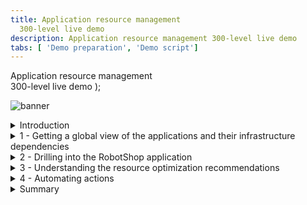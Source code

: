 ```yaml
---
title: Application resource management
  300-level live demo
description: Application resource management 300-level live demo
tabs: [ 'Demo preparation', 'Demo script']
---
```


  <span>
    Application resource management<br/> 300-level live demo
  </span> );

![banner](./images/ARM-GitHub-script-banner-12-15-21.jpg)

<span id="top"></span>

<details>
<summary>Introduction</summary>
<br/>

In this growing digital economy, the application is the business. Application performance, therefore, is one of highest CIO priorities.

<br/>

Home Robots Inc. is a fully digital company selling innovative "household chores" robots globally via its RobotShop online marketplace. Clients browse and purchase through RobotShop's microservices-based cloud native app. Promotions and other marketing events, however, generate unpredictable load patterns. This often results in poor application performance and bad customer experiences. Without full stack visibility, IT Ops teams tend to either over or under-provision resources based on best guesses - which is highly inefficient, costly and risky.

<br/>

In this demo, I'll show you how IBM Turbonomic, a solution based on Application Resource Management, helps SREs and IT Ops teams proactively assure application performance and operational efficiency across their mission critical deployments. We will: <br/>
• See how Turbonomic stitches together a full-stack view from business applications down to the supporting infrastructure <br/>
• Examine the resource optimization recommendations generated by AI-based platform analytics <br/>
• Demonstrate how to automate execution of platform-derived "actions" <br/>

<br/>

**Note**: This demo will be focus on application resource management in private clouds.

<br/>

**[Go to top](#top)**

</details>

<details>

<summary>1 - Getting a global view of the applications and their infrastructure dependencies</summary>

<br/>

| **1.1** | **Ingest data from observability platforms and other sources** |
| :--- | :--- |
| **Narration** | Turbonomic requires configuration and operational performance data to make resource optimization recommendations. The more data the better.<br/><br/>The RobotShop application is being observed by Instana. Turbonomic ingests data from Instana and builds a common data model to stitch together a graphical view of the application and its resource dependencies. In the Turbonomic nomenclature, this is called the "Supply Chain." |
| **Action** &nbsp; 1.1.1 | Click **Settings** (1) and select **Target Configurations** (2). Select **avar.coc-ibm.com** [Instana] (3). <br/> <br/> <img src="https://raw.githubusercontent.com/ibm-garage-tsa/platinum-demos/master/src/pages/300-watson-aiops-application-resource-management/images/target-configurations.jpg" width="800" /> |

<br/>

| **1.2** | **Examine the global supply chain** |
| :--- | :--- |
| **Narration** | The global supply chain models the dynamic relationship of the managed application and its dependent infrastructure layers. |
| **Action** &nbsp; 1.2.0 | Log in to the Turbonomic instance and click the **On** button in the upper left corner. **Note**: The next six steps will refer to the graphic below.<br/><br/><img src="https://raw.githubusercontent.com/ibm-garage-tsa/platinum-demos/master/src/pages/300-watson-aiops-application-resource-management/images/global-supply-chain-6.jpg" width="800" /> |
| **Action** &nbsp; 1.2.1 | Hover over the **Business Application** entity (1), which shows the business applications of which Turbonomic is aware. The color of each circle reflects the current health of the entities: "red" represents performance recommendations, "yellow" represents efficiency recommendations, and "green" is healthy. |
| **Action** &nbsp; 1.2.2 | Hover over the **Business Transaction** entity (2), which shows logical business functions that an end-user would execute (such as a purchase or add-to-cart). Business applications are composed of these business transactions. |
| **Action** &nbsp; 1.2.3 | Hover over the **Service** entity (3). A service is basically a REST endpoint. Transactions use the services. |
| **Action** &nbsp; 1.2.4 | Hover over the **Application Component** entity (4). Services are hosted and executed in an application component, like a JVM.
| **Action** &nbsp; 1.2.5 | Hover over the **Container** (5). Application components run on a container platform like Kubernetes. |
| **Action** &nbsp; 1.2.6 | Hover over the **Virtual Machine** entity (6). Application platforms are hosted in virtualized environments like vSphere. |

<br/>

| **1.3** | **Explore the top business applications view** |
| :--- | :--- |
| **Narration** | Turbonomic displays the applications in order of risk. &nbsp; &nbsp; &nbsp; &nbsp; &nbsp; &nbsp; &nbsp; &nbsp; &nbsp; &nbsp; &nbsp; &nbsp; &nbsp; &nbsp; &nbsp; &nbsp; &nbsp; &nbsp; &nbsp; |
| **Action** &nbsp; 1.3.1 | Click the **Business Application** entity. &nbsp; &nbsp; &nbsp; &nbsp; &nbsp; &nbsp; &nbsp; &nbsp; &nbsp; &nbsp; &nbsp; &nbsp; &nbsp; &nbsp; &nbsp; &nbsp; &nbsp; &nbsp; &nbsp;<br/><br/> <img src="https://raw.githubusercontent.com/ibm-garage-tsa/platinum-demos/master/src/pages/300-watson-aiops-application-resource-management/images/RobotShop-SLO-Violation-5.jpg" width="800" /> |
| **Narration** | We see that there's an increase in the average response time.&nbsp; &nbsp; &nbsp; &nbsp; &nbsp; &nbsp; &nbsp; &nbsp; &nbsp; &nbsp; &nbsp; &nbsp; &nbsp; &nbsp; &nbsp; &nbsp; &nbsp; &nbsp; &nbsp; <br/><br/>The Application Resource Health bar indicates that there are some critical performance issues as well as some areas to improve efficiency. &nbsp; &nbsp; &nbsp; &nbsp; &nbsp; &nbsp; &nbsp; &nbsp; &nbsp; &nbsp; &nbsp; &nbsp; &nbsp; &nbsp; &nbsp; &nbsp; &nbsp; &nbsp; &nbsp; &nbsp; &nbsp; &nbsp; &nbsp; &nbsp; &nbsp; &nbsp; &nbsp; &nbsp; &nbsp; &nbsp; &nbsp; &nbsp; &nbsp; &nbsp; &nbsp; &nbsp; &nbsp; &nbsp;<br/><br/>The Actions button enables you to take the recommended actions directly from Turbonomic (**Note**: We won't click the Actions button at this time. |

<br/>

**[Go to top](#top)**

</details>

<details>

<summary>2 - Drilling into the RobotShop application</summary>

<br/>

| **2.1** | **Examine RobotShop resource dependencies** |
| :--- | :--- |
| **Narration** | Now that we have a broad understanding of the global view, let's examine the health of the RobotShop application. This is called "scoping." |
| **Action** &nbsp; 2.1.1 | Click the **RobotShop** link to scope to RobotShop.<br/><br/> <img src="https://raw.githubusercontent.com/ibm-garage-tsa/platinum-demos/master/src/pages/300-watson-aiops-application-resource-management/images/2021-12-16_23-44-25.png" width="800" /> |
| **Action** &nbsp; 2.1.2 | Notice that we are scoped to RobotShop, with data coming from Instana. <br/><br/> <img src="https://raw.githubusercontent.com/ibm-garage-tsa/platinum-demos/master/src/pages/300-watson-aiops-application-resource-management/images/RobotShop-Supply-Chain.jpg" width="800" /> |
| **Narration** | The supply chain is scoped to RobotShop, and the charts provide a quick view of RobotShop's overall operating health.<br/><br/>Since RobotShop is a Kubernetes-based cloud native application, all the entities in the supply chain are specific to a container infrastructure. |
| **Action** &nbsp; 2.1.3 | On the **Pending Actions** chart, click **Show All**.<br/><br/> <img src="https://raw.githubusercontent.com/ibm-garage-tsa/platinum-demos/master/src/pages/300-watson-aiops-application-resource-management/images/pending-actions-show-all-6.png" width="800" /> |
| **Narration** | The Turbonomic engine performs an ongoing (real-time) holistic analysis of the environment, generating actions that you can take to resolve and avoid emerging problems. <br/><br/>Here we see container resize actions, categorized as 'performance' and 'efficiency' actions. These are displayed for you to either investigate further or execute manually.<br/><br/>Container resize *UP* actions are typically performance-centric actions that are driven to resolve an underlying resource congestion issue. <br/><br/> Container resize *DOWN* actions are typically efficiency-centric actions that are pointing to a resource optimization opportunity, likely a consequence of resource over-provisioning. |
| **Action** &nbsp; 2.1.4 | On the **Action Center** panel, select **Workload Controller** (1). Select the **cart** service (2), and click **Details** (3). <br/> <br/> <img src="https://raw.githubusercontent.com/ibm-garage-tsa/platinum-demos/master/src/pages/300-watson-aiops-application-resource-management/images/Performance-Action-Details-6.jpg" width="800" /> |

<br/>

**[Go to top](#top)**

</details>

<details>

<summary>3 - Understanding the resource optimization recommendations </summary>

<br/>

| **3.1** | **Analyze a performance recommendation** |
| :--- | :--- |
| **Narration** | Let's explore one of the performance recommendations in more detail. |
| **Action** &nbsp; 3.1.1 | On the **Action Details** page, click **Expand Details** to inspect the rationale behind the recommendations.<br/> <br/><img src="https://raw.githubusercontent.com/ibm-garage-tsa/platinum-demos/master/src/pages/300-watson-aiops-application-resource-management/images/Expand-Performance-Action-Details.png" width="800" /> |
| **Narration** | Once we've expanded the details, we can take a closer look at the impacts to the environment, as well as recommended actions. |
| **Action** &nbsp; 3.1.2 | Review the **performance action** details. Notice the recommendation to upsize 100 MB to 228 MB.<br/> <br/> <img src="https://raw.githubusercontent.com/ibm-garage-tsa/platinum-demos/master/src/pages/300-watson-aiops-application-resource-management/images/performance-action-details.png" width="800" /> |
| **Narration** | The graphs show an imminent congestion for the RobotShop cart pod, based on a percentile analysis from the 30 day observation period. Turbonomic recommends upsizing the existing memory from 100 MB to 228 MB. The analysis shows that if this action is taken, it will result in a reduction of memory utilization from 82% to 36%. This memory upsizing will mitigate the detected risk of congestion for memory resources. |

<br/>

| **3.2** | **Analyze an efficiency recommendation** |
| :--- | :--- |
| **Narration** | When the architect initially does sizing, the values are based on best guesses and taking a safer path, typically resulting in the overprovisioning of resources. There is often opportunity to reclaim unused expensive resources and save costs. |
| **Action** &nbsp; 3.2.1 | On the **Action Center** panel, select **Workload Controllers** (1). Select the **ratings** service (2), and click **DETAILS** (3). <br/><br/> <img src="https://raw.githubusercontent.com/ibm-garage-tsa/platinum-demos/master/src/pages/300-watson-aiops-application-resource-management/images/Efficiency-Action-Details.jpg" width="800" /> |
| **Narration** | The Turbonomic platform has discovered that the RobotShop ratings service is overprovisioned with memory. An efficiency recommendation is being made to reduce the memory of the ratings pod from 1 GB to 232 MB. The downsizing will improve memory utilization from 11% to 47.4%, without impacting overall service performance. <br/><br/> In addition to all the detailed analytics behind the recommendation, observe that Turbonomic is able to take the remedial action without having to jump to other tools or involve other cumbersome IT processes. |
| **Action** &nbsp; 3.2.2 | Click the **x** in the upper right corner to close the **Action Details** page.<br/><br/> <img src="https://raw.githubusercontent.com/ibm-garage-tsa/platinum-demos/master/src/pages/300-watson-aiops-application-resource-management/images/Effciency-Ratings-Expand-Actions-5.jpg" width="800" /> |

<br/>

| **3.3** | **Analyze a workload consolidation recommendation** |
| :--- | :--- |
| **Narration** | The performance of a service depends on the availability of compute resources to the encapsulating pod. The pod runs on a node, so the performance and efficiency of the node matters. We will see how Turbonomic intelligently and proactively redistributes workloads in real time to better optimize the full stack. |
| **Action** &nbsp; 3.3.1 | On the **RobotShop** supply chain, click **Namespace**.<br/><br/> <img src="https://raw.githubusercontent.com/ibm-garage-tsa/platinum-demos/master/src/pages/300-watson-aiops-application-resource-management/images/RobotShop-Namespace.png" width="500" />
| **Narration** | A Namespace is a logical pool of resources that manages workloads. The Top Services chart shows that the RobotShop rabbitmq service can benefit from some performance and efficiency actions. |
| **Action** &nbsp; 3.3.2 | On the **Service-robot-shop/rabbitmq** row, click **ACTIONS**.<br/><br/>  <img src="https://raw.githubusercontent.com/ibm-garage-tsa/platinum-demos/master/src/pages/300-watson-aiops-application-resource-management/images/RabbitMQ-Actions-Click.png" width="800" /> |
| **Action** &nbsp; 3.3.3 | Under **Move**, select **Container Pods** (1), then click **DETAILS** (2) in the **robotshop/rabbitmq** line.<br/><br/> <img src="https://raw.githubusercontent.com/ibm-garage-tsa/platinum-demos/master/src/pages/300-watson-aiops-application-resource-management/images/action-center.png" width="800" /> |
| **Action** &nbsp; 3.3.4 | Review the analytics behind the workload consolidation recommendation.<br/> <br/> <img src="https://raw.githubusercontent.com/ibm-garage-tsa/platinum-demos/master/src/pages/300-watson-aiops-application-resource-management/images/rabbitmq-Action-Details-1.png" width="800" /> |
| **Narration** | The overall benefit of this recommendation is the ability to consolidate workloads on a fewer number of nodes and thereby drive down operational costs. This Move action will approximately double the resource utilization on worker node7, increasing memory usage from 12% to 24% and CPU utilization from 6% to 11%. <br/><br/>Turbonomic analysis indicates that worker node1, currently hosting the RobotShop rabbitmq service, is underutilized and that by moving this pod to worker node7, overall cluster efficiency can be improved. |
 
<br/>

**[Go to top](#top)**

</details>

<details>

<summary>4 - Automating actions</summary>

<br/>

| **4.1** | **Automate action execution and eliminate manual intervention** |
| :--- | :--- |
| **Narration** | Though Turbonomic allows you to take action from the platform with the click of a button, it is a best practice to automate these actions. <br/><br/>We will now define an automation policy that enables you to automate the platform-derived actions. |
| **Action** &nbsp; 4.1.1 | From **Settings**, click **Policies**. Click **New Automation Policy**. Select **Container Pod**. |
| **Action** &nbsp; 4.1.2 | We will give the policy a **NAME** and **POLICY SCHEDULE**. Then, we will define how an action is accepted. <br/> <br/> <img src="https://raw.githubusercontent.com/ibm-garage-tsa/platinum-demos/master/src/pages/300-watson-aiops-application-resource-management/images/Automation-Policy-1.jpg" width="500" /> |
| **Action** &nbsp; 4.1.3 | Fill out the **Automation and Orchestration** panel.<br/><br/> Define the **ACTION TYPE** that will be automated by this automation policy: **Move**, **Suspend**, **Provision** (1).<br/><br/>Set **ACTION GENERATION** to **Generate Actions** (2).<br/><br/>Set **ACTION ACCEPTANCE** to **Automatic** (3).<br/><br/>**Note**: Do **not** click **Submit**, as this is a read-only environment.<br/> <br/> <img src="https://raw.githubusercontent.com/ibm-garage-tsa/platinum-demos/master/src/pages/300-watson-aiops-application-resource-management/images/Automation-Policy-2.jpg" width="500" /> |
| **Narration** | Once the automation policy is saved, it will go into effect. All configured actions will now be executed automatically.<br/><br/>The main benefit and best practice of Turbonomic is to execute an increasing number of actions automatically. Removing human intervention and leveraging automation will maintain application performance and improve operational efficiency. |

<br/>

**[Go to top](#top)**

</details>

<details>

<summary>Summary</summary>

<br/>

In this demo, we showed you how Turbonomic can assure the performance of your applications and improve the operational efficiency of the supporting application infrastructure. We walked through examples of how Turbonomic can augment the well-known benefits of a container platform to provide additional and high-value capabilities, ranging from intelligent container right-sizing and SLA management to cluster-wide workload consolidation.

<br/>

**[Go to top](#top)**

</details>
